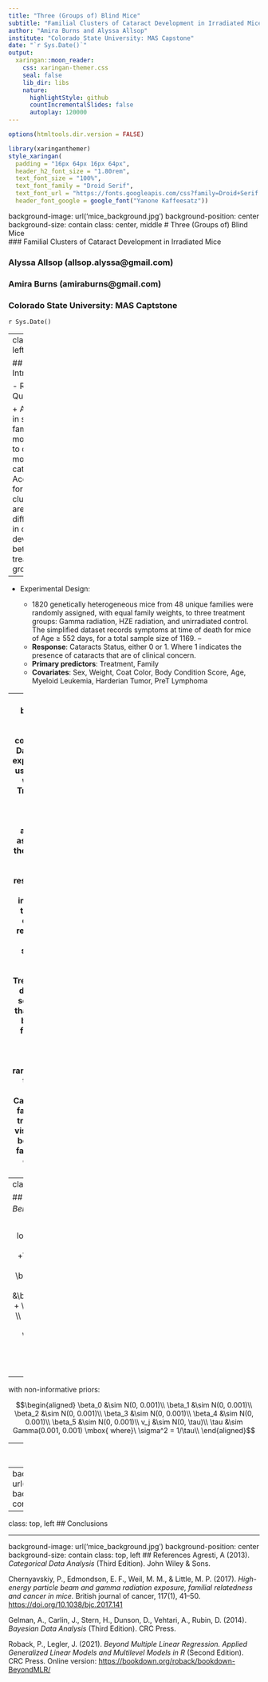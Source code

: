 ```yaml
---
title: "Three (Groups of) Blind Mice" 
subtitle: "Familial Clusters of Cataract Development in Irradiated Mice"
author: "Amira Burns and Alyssa Allsop"
institute: "Colorado State University: MAS Capstone"
date: "`r Sys.Date()`"
output:
  xaringan::moon_reader:
    css: xaringan-themer.css
    seal: false
    lib_dir: libs
    nature:
      highlightStyle: github
      countIncrementalSlides: false
      autoplay: 120000
---
```

```r
options(htmltools.dir.version = FALSE)
```
```r
library(xaringanthemer)
style_xaringan(
  padding = "16px 64px 16px 64px",
  header_h2_font_size = "1.80rem",
  text_font_size = "100%",
  text_font_family = "Droid Serif",
  text_font_url = "https://fonts.googleapis.com/css?family=Droid+Serif:400,700,400italic",
  header_font_google = google_font("Yanone Kaffeesatz"))
```
background-image: url('mice_background.jpg')
background-position: center
background-size: contain
class: center, middle
# Three (Groups of) Blind Mice  
### Familial Clusters of Cataract Development in Irradiated Mice  
  
### Alyssa Allsop (allsop.alyssa@gmail.com)  
### Amira Burns (amiraburns@gmail.com)  
### Colorado State University: MAS Captstone  
`r Sys.Date()`

---
class: top, left

## Introduction
  
- Research Questions:  
  
    + Are mice in some families more likely to develop more severe cataracts?  
    + Accounting for family clustering, are there differences in cataract development between treatment groups?  
      
--
  
- Experimental Design:  
  
    + 1820 genetically heterogeneous mice from 48 unique families were randomly assigned, with equal family weights, to three treatment groups: Gamma radiation, HZE radiation, and unirradiated control. The simplified dataset records symptoms at time of death for mice of Age $\ge$ 552 days, for a total sample size of 1169. --  
    + **Response**: Cataracts Status, either 0 or 1. Where 1 indicates the presence of cataracts that are of clinical concern.  
    + **Primary predictors**: Treatment, Family  
    + **Covariates**: Sex, Weight, Coat Color, Body Condition Score, Age, Myeloid Leukemia, Harderian Tumor, PreT Lymphoma

---
class: top, left
background-image: url('eda.png')
background-size: contain  
## Exploratory Data Analysis
???
The experimental design led us to conclude that we would include both Treatment and Family in a final model; consequently, our exploratory data analysis focused on associations between these variables and the response, other covariates and the response, and potential correlations and interactions between the main predictors, covariates, and the response. The barplot on the left shows sample proportions with cataracts for groups split by Treatment and Sex. The differences between sexes indicated to us that this covariate may be of interest in our final model. We also performed an exploratory assessment of the random effect of family; the line plot shows averaged binary Cataract score for each family across sex and treatment group. This visualizes the different behaviors in different families, but presence of clustering is not obvious.

---
class: top, left

## Final Model
$Y_{ij} \sim Bernoulli(p)$  

$$\begin{aligned}
log(\frac{p}{1-p}) = &\ \beta_0\ +\beta_1*Gamma_i\ + \beta_2*HZE_i\ + \beta_3*Control_i*M_i\ + \\ &\beta_4*Gamma_i*M_i\ + \beta_5*HZE_i*M_i\ + \\
&[v_{j} + \epsilon_{ij}] \\
&i = 1, ..., 1169\ \mbox{ mice} \\
&j = 1,...,47\ \ \mbox{ families}
\end{aligned}$$
--
with non-informative priors:  

$$\begin{aligned}
\beta_0 &\sim N(0, 0.001)\\
\beta_1 &\sim N(0, 0.001)\\
\beta_2 &\sim N(0, 0.001)\\
\beta_3 &\sim N(0, 0.001)\\
\beta_4 &\sim N(0, 0.001)\\
\beta_5 &\sim N(0, 0.001)\\
v_j &\sim N(0, \tau)\\
\tau &\sim Gamma(0.001, 0.001) \mbox{ where}\ \sigma^2 = 1/\tau\\
\end{aligned}$$

  
---
class: top, left
## Results

---
background-image: url('est_probs_plot.png')
background-size: contain


---
class: top, left
## Conclusions

---
background-image: url('mice_background.jpg')
background-position: center
background-size: contain
class: top, left
## References
Agresti, A (2013). *Categorical Data Analysis* (Third Edition). John Wiley & Sons.  
  
Chernyavskiy, P., Edmondson, E. F., Weil, M. M., & Little, M. P. (2017). *High-energy particle beam and gamma radiation exposure, familial relatedness and cancer in mice.* British journal of cancer, 117(1), 41--50. <https://doi.org/10.1038/bjc.2017.141>  
  
Gelman, A., Carlin, J., Stern, H., Dunson, D., Vehtari, A., Rubin, D. (2014). *Bayesian Data Analysis* (Third Edition). CRC Press.  
  
Roback, P., Legler, J. (2021). *Beyond Multiple Linear Regression. Applied Generalized Linear Models and Multilevel Models in R* (Second Edition). CRC Press. Online version: <https://bookdown.org/roback/bookdown-BeyondMLR/>  




